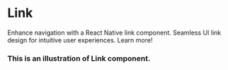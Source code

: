 
# Link

Enhance navigation with a React Native link component. Seamless UI link design for intuitive user experiences. Learn more!


### This is an illustration of Link component.
<!-- Failed to load CodePreviewer for Example:1 -->